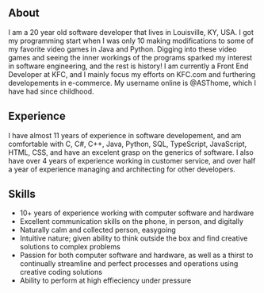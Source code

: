 ## About

I am a 20 year old software developer that lives in Louisville, KY, USA. I got my programming start when I was only 10 making modifications to some of my favorite video games in Java and Python. Digging into these video games and seeing the inner workings of the programs sparked my interest in software engineering, and the rest is history! I am currently a Front End Developer at KFC, and I mainly focus my efforts on KFC.com and furthering developements in e-commerce. My username online is @ASThome, which I have had since childhood.

## Experience

I have almost 11 years of experience in software developement, and am comfortable with C, C#, C++, Java, Python, SQL, TypeScript, JavaScript, HTML, CSS, and have an excelent grasp on the generics of software. I also have over 4 years of experience working in customer service, and over half a year of experience managing and architecting for other developers.

## Skills

- 10+ years of experience working with computer software and hardware
- Excellent communication skills on the phone, in person, and digitally
- Naturally calm and collected person, easygoing
- Intuitive nature; given ability to think outside the box and find creative solutions to complex problems
- Passion for both computer software and hardware, as well as a thirst to continually streamline and perfect processes and operations using creative coding solutions
- Ability to perform at high effieciency under pressure